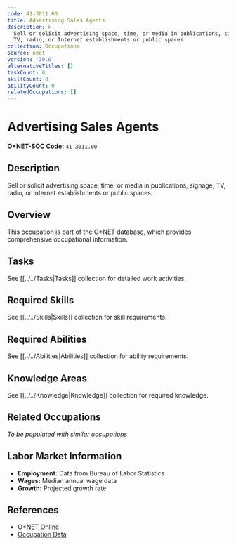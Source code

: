 ```yaml
---
code: 41-3011.00
title: Advertising Sales Agents
description: >-
  Sell or solicit advertising space, time, or media in publications, signage,
  TV, radio, or Internet establishments or public spaces.
collection: Occupations
source: onet
version: '30.0'
alternativeTitles: []
taskCount: 0
skillCount: 0
abilityCount: 0
relatedOccupations: []
---
```

# Advertising Sales Agents

**O*NET-SOC Code:** `41-3011.00`

## Description

Sell or solicit advertising space, time, or media in publications, signage, TV, radio, or Internet establishments or public spaces.

## Overview

This occupation is part of the O*NET database, which provides comprehensive occupational information.

## Tasks

See [[../../Tasks|Tasks]] collection for detailed work activities.

## Required Skills

See [[../../Skills|Skills]] collection for skill requirements.

## Required Abilities

See [[../../Abilities|Abilities]] collection for ability requirements.

## Knowledge Areas

See [[../../Knowledge|Knowledge]] collection for required knowledge.

## Related Occupations

*To be populated with similar occupations*

## Labor Market Information

- **Employment:** Data from Bureau of Labor Statistics
- **Wages:** Median annual wage data
- **Growth:** Projected growth rate

## References

- [O*NET Online](https://www.onetonline.org/link/summary/41-3011.00)
- [Occupation Data](https://www.onetcenter.org/)
